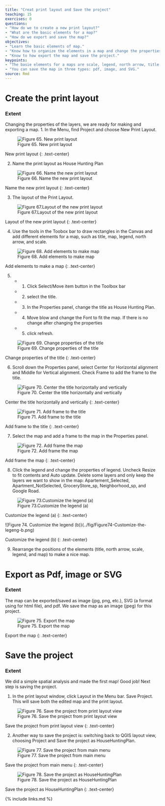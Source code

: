 ---
title: "Creat print layout and Save the project"
teaching: 15
exercises: 0
questions:
- "How do we to create a new print layout?"
- "What are the basic elements for a map?"
- "How do we export and save the map?"
objectives:
- "Learn the basic elements of map."
- "Know how to organize the elements in a map and change the properties of the elements."
- "Know to how export the map and save the project."
keypoints:
- "The basie elements for a maps are scale, legend, north arrow, title, and the content."
- "You can save the map in three types: pdf, image, and SVG."
source: Rmd
---
# Create the print layout

### Extent

Changing the properties of the layers, we are ready for making and exporting a map. 
1. In the Menu, find Project and choose New Print Layout. 

![Figure 65. New print layout](../fig/Figure65-New-print-layout.png)

New print layout
{: .text-center}

2. Name the print layout as House Hunting Plan
 
![Figure 66. Name the new print layout](../fig/Figure-66-Name-the-new-print-layout.png)

Name the new print layout
{: .text-center}

3. The layout of the Print Layout.

![Figure 67.Layout of the new print layout](../fig/Figure67-Layout-of-the-new-print-layout.png)

Layout of the new print layout
{: .text-center}

4. Use the tools in the Toobox bar to draw rectangles in the Canvas and add different elements for a map, such as title, map, legend, north arrow, and scale. 
 
![Figure 68. Add elements to make map](../fig/Figure68-Add-elements-to-make-map.png)

Add elements to make a map
{: .text-center}

5. * (1) Click Select/Move item button in the Toolbox bar
   * (2) select the title. 
   * (3) In the Properties panel, change the title as House Hunting Plan.
   * (4) Move blow and change the Font to fit the map. If there is no change after changing the properties
   * (5) click refresh. 
 
![Figure 69. Change properties of the title](../fig/Figure69-Change-properties-of-the-title.png)

Change properties of the title
{: .text-center}

6. Scroll down the Properties panel, select Center for Horizontal alignment and Middle for Vertical alignment. Check Frame to add the frame to the title. 
 
![Figure 70. Center the title horizontally and vertically](../fig/Figure70-Center-the-title-horizontally-and-vertically.png)

Center the title horizontally and vertically
{: .text-center}
 
![Figure 71. Add frame to the title](../fig/Figure71-Add-frame-to-the-title.png)

Add frame to the title
{: .text-center}

7. Select the map and add a frame to the map in the Properties panel. 
 
![Figure 72. Add frame the map](../fig/Figure72-Add-frame-the-map.png)

Add frame the map
{: .text-center}

8. Click the legend and change the properties of legend. Uncheck Resize to fit contents and Auto update. Delete some layers and only keep the layers we want to show in the map: Apartement_Selected, Apartment_NotSelected, GroceryStore_sp, Neighborhood_sp, and Google Road. 
 
![Figure 73.Customize the legend (a)](../fig/Figure73-Customize-the-legend-a.png)

Customize the legend (a)
{: .text-center}
 
![Figure 74. Customize the legend (b)}(../fig/Figure74-Customize-the-legeng-b.png)

Customize the legend (b)
{: .text-center}

9. Rearrange the positions of the elements (title, north arrow, scale, legend, and map) to make a nice map. 

# Export as Pdf, image or SVG

### Extent 

The map can be exported/saved as image (jpg, png, etc.), SVG (a format using for html file), and pdf. We save the map as an image (jpeg) for this project. 
 
![Figure 75. Export the map](../fig/Figure75-Export-the-map.png)

Export the map
{: .text-center}

# Save the project

### Extent

We did a simple spatial analysis and made the first map! Good job! Next step is saving the project. 

1. In the print layout window, click Layout in the Menu bar. Save Project. This will save both the edited map and the print layout. 
 
![Figure 76. Save the project from print layout view](../fig/Figure76-Save-the-project-from-print-layout.png)

Save the project from print layout view
{: .text-center}

2. Another way to save the project is: switching back to QGIS layout view, choosing Project and Save the project as HouseHuntingPlan.  
 
![Figure 77. Save the project from main menu](../fig/Figure77-Save-the-project-from-main-menu.png)

Save the project from main menu
{: .text-center}
 
![Figure 78. Save the project as HouseHuntingPlan](../fig/Figure78-Save-the-project-as-HouseHuntPlan.png)

Save the project as HouseHuntingPlan
{: .text-center}

{% include links.md %}

